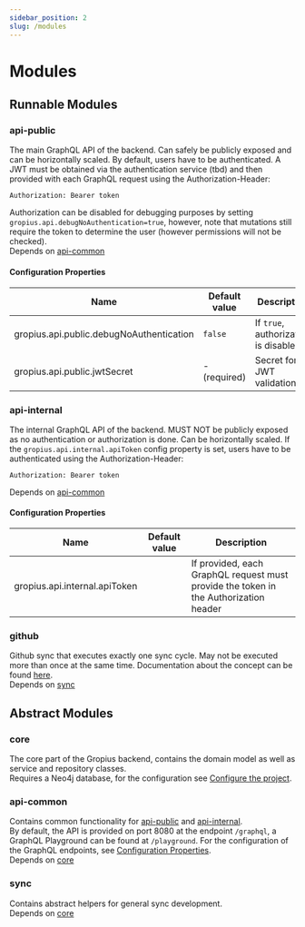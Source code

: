 ```yaml
---
sidebar_position: 2
slug: /modules
---
```


# Modules

## Runnable Modules

### api-public

The main GraphQL API of the backend.
Can safely be publicly exposed and can be horizontally scaled. 
By default, users have to be authenticated. A JWT must be obtained via the authentication service (tbd) and then provided with each GraphQL request using the Authorization-Header:
```
Authorization: Bearer token
```
Authorization can be disabled for debugging purposes by setting `gropius.api.debugNoAuthentication=true`, however, note that mutations still require the token to determine the user (however permissions will not be checked).  
Depends on [api-common](#api-common)

#### Configuration Properties
|Name|Default value|Description|
|--|--|--|
|gropius.api.public.debugNoAuthentication|`false`|If `true`, authorization is disabled|
|gropius.api.public.jwtSecret|- (required)|Secret for JWT validation|

### api-internal

The internal GraphQL API of the backend.
MUST NOT be publicly exposed as no authentication or authorization is done.
Can be horizontally scaled.
If the `gropius.api.internal.apiToken` config property is set, users have to be authenticated using the Authorization-Header:
```
Authorization: Bearer token
```
Depends on [api-common](#api-common)

#### Configuration Properties
|Name|Default value|Description|
|--|--|--|
|gropius.api.internal.apiToken||If provided, each GraphQL request must provide the token in the Authorization header|

### github

Github sync that executes exactly one sync cycle.
May not be executed more than once at the same time.
Documentation about the concept can be found [here](github.mdx).  
Depends on [sync](#sync)

## Abstract Modules

### core

The core part of the Gropius backend, contains the domain model as well as service and repository classes.  
Requires a Neo4j database, for the configuration see [Configure the project](https://docs.spring.io/spring-data/neo4j/docs/current/reference/html/#configure-spring-boot-project).

### api-common

Contains common functionality for [api-public](#api-public) and [api-internal](#api-internal).  
By default, the API is provided on port 8080 at the endpoint `/graphql`, a GraphQL Playground can be found at `/playground`. 
For the configuration of the GraphQL endpoints, see [Configuration Properties](https://opensource.expediagroup.com/graphql-kotlin/docs/server/spring-server/spring-properties).  
Depends on [core](#core)

### sync

Contains abstract helpers for general sync development.  
Depends on [core](#core)
